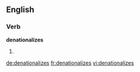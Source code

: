 
==English==

===Verb===
'''denationalizes'''

# {{third-person singular of|[[denationalize]]}}

[[de:denationalizes]]
[[fr:denationalizes]]
[[vi:denationalizes]]
